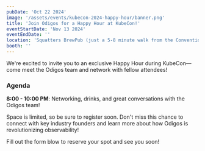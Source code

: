 ```yaml
---
pubDate: 'Oct 22 2024'
image: '/assets/events/kubecon-2024-happy-hour/banner.png'
title: 'Join Odigos for a Happy Hour at KubeCon!'
eventStartDate: 'Nov 13 2024'
eventEndDate: ''
location: 'Squatters BrewPub (just a 5-8 minute walk from the Convention Center)'
booth: ''
---
```


We're excited to invite you to an exclusive Happy Hour during KubeCon—come meet the Odigos team and network with fellow attendees!

### Agenda

**8:00 - 10:00 PM**: Networking, drinks, and great conversations with the Odigos team!

Space is limited, so be sure to register soon. Don't miss this chance to connect with key industry founders and learn more about how Odigos is revolutionizing observability!

Fill out the form blow to reserve your spot and see you soon!

